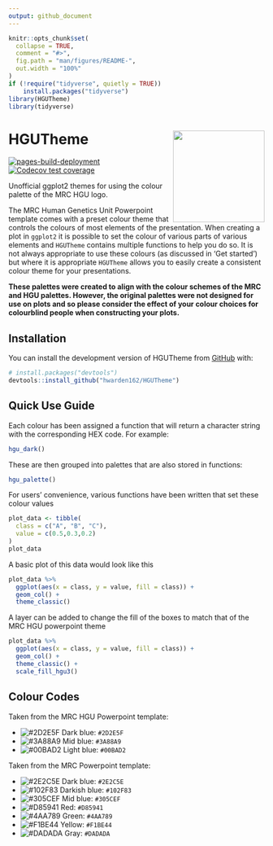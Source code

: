 ```yaml
---
output: github_document
---
```


<!-- README.md is generated from README.Rmd. Please edit that file -->

```r
knitr::opts_chunk$set(
  collapse = TRUE,
  comment = "#>",
  fig.path = "man/figures/README-",
  out.width = "100%"
)
if (!require("tidyverse", quietly = TRUE))
    install.packages("tidyverse")
library(HGUTheme)
library(tidyverse)
```

# HGUTheme <img src="man/figures/HGUHex.png" align="right" alt="" width="180" />

<!-- badges: start -->
[![pages-build-deployment](https://github.com/hwarden162/HGUTheme/actions/workflows/pages/pages-build-deployment/badge.svg)](https://github.com/hwarden162/HGUTheme/actions/workflows/pages/pages-build-deployment)
[![Codecov test coverage](https://codecov.io/gh/hwarden162/HGUTheme/branch/main/graph/badge.svg)](https://app.codecov.io/gh/hwarden162/HGUTheme?branch=main)
<!-- badges: end -->

Unofficial ggplot2 themes for using the colour palette of the MRC HGU logo.

The MRC Human Genetics Unit Powerpoint template comes with a preset colour theme that controls the colours of most elements of the presentation. When creating a plot in `ggplot2` it is possible to set the colour of various parts of various elements and `HGUTheme` contains multiple functions to help you do so. It is not always appropriate to use these colours (as discussed in 'Get started') but where it is appropriate `HGUTheme` allows you to easily create a consistent colour theme for your presentations.

**These palettes were created to align with the colour schemes of the MRC and HGU palettes. However, the original palettes were not designed for use on plots and so please consider the effect of your colour choices for colourblind people when constructing your plots.**

## Installation

You can install the development version of HGUTheme from [GitHub](https://github.com/hwarden162/HGUTheme) with:

``` r
# install.packages("devtools")
devtools::install_github("hwarden162/HGUTheme")
```

## Quick Use Guide

Each colour has been assigned a function that will return a character string with the corresponding HEX code. For example:

```r
hgu_dark()
```

These are then grouped into palettes that are also stored in functions:

```r
hgu_palette()
```

For users' convenience, various functions have been written that set these colour values

```r
plot_data <- tibble(
  class = c("A", "B", "C"),
  value = c(0.5,0.3,0.2)
)
plot_data
```

A basic plot of this data would look like this

```r
plot_data %>%
  ggplot(aes(x = class, y = value, fill = class)) +
  geom_col() +
  theme_classic()
```

A layer can be added to change the fill of the boxes to match that of the MRC HGU powerpoint theme

```r
plot_data %>%
  ggplot(aes(x = class, y = value, fill = class)) +
  geom_col() +
  theme_classic() +
  scale_fill_hgu3()
```

## Colour Codes
Taken from the MRC HGU Powerpoint template:

* ![#2D2E5F](https://via.placeholder.com/15/2D2E5F/2D2E5F.png) Dark blue: `#2D2E5F`
* ![#3A88A9](https://via.placeholder.com/15/3A88A9/3A88A9.png) Mid blue: `#3A88A9`
* ![#00BAD2](https://via.placeholder.com/15/00BAD2/00BAD2) Light blue: `#00BAD2`

Taken from the MRC Powerpoint template:

* ![#2E2C5E](https://via.placeholder.com/15/2E2C5E/2E2C5E.png) Dark blue: `#2E2C5E`
* ![#102F83](https://via.placeholder.com/15/102F83/102F83.png) Darkish blue: `#102F83`
* ![#305CEF](https://via.placeholder.com/15/305CEF/305CEF.png) Mid blue: `#305CEF`
* ![#D85941](https://via.placeholder.com/15/D85941/D85941.png) Red: `#D85941`
* ![#4AA789](https://via.placeholder.com/15/4AA789/4AA789.png) Green: `#4AA789`
* ![#F1BE44](https://via.placeholder.com/15/F1BE44/F1BE44.png) Yellow: `#F1BE44`
* ![#DADADA](https://via.placeholder.com/15/DADADA/DADADA.png) Gray: `#DADADA`
